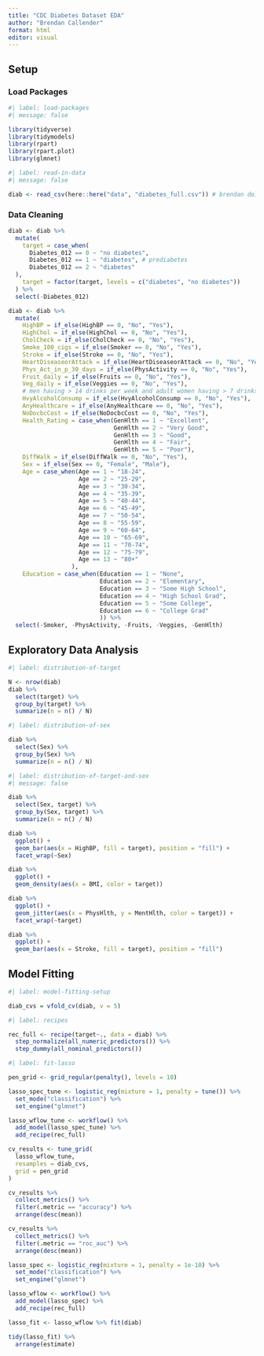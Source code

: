 ```yaml
---
title: "CDC Diabetes Dataset EDA"
author: "Brendan Callender"
format: html
editor: visual
---
```


## Setup

### Load Packages

```r
#| label: load-packages
#| message: false

library(tidyverse)
library(tidymodels)
library(rpart)
library(rpart.plot)
library(glmnet)
```

```r
#| label: read-in-data
#| message: false

diab <- read_csv(here::here("data", "diabetes_full.csv")) # brendan doing this one
```

### Data Cleaning

```r
diab <- diab %>%
  mutate(
    target = case_when(
      Diabetes_012 == 0 ~ "no diabetes",
      Diabetes_012 == 1 ~ "diabetes", # prediabetes
      Diabetes_012 == 2 ~ "diabetes"
  ),
    target = factor(target, levels = c("diabetes", "no diabetes"))
  ) %>%
  select(-Diabetes_012)
```

```r
diab <- diab %>%
  mutate(
    HighBP = if_else(HighBP == 0, "No", "Yes"),
    HighChol = if_else(HighChol == 0, "No", "Yes"),
    CholCheck = if_else(CholCheck == 0, "No", "Yes"),
    Smoke_100_cigs = if_else(Smoker == 0, "No", "Yes"),
    Stroke = if_else(Stroke == 0, "No", "Yes"),
    HeartDiseaseorAttack = if_else(HeartDiseaseorAttack == 0, "No", "Yes"),
    Phys_Act_in_p_30_days = if_else(PhysActivity == 0, "No", "Yes"),
    Fruit_daily = if_else(Fruits == 0, "No", "Yes"),
    Veg_daily = if_else(Veggies == 0, "No", "Yes"),
    # men having > 14 drinks per week and adult women having > 7 drinks per week
    HvyAlcoholConsump = if_else(HvyAlcoholConsump == 0, "No", "Yes"),
    AnyHealthcare = if_else(AnyHealthcare == 0, "No", "Yes"),
    NoDocbcCost = if_else(NoDocbcCost == 0, "No", "Yes"),
    Health_Rating = case_when(GenHlth == 1 ~ "Excellent",
                              GenHlth == 2 ~ "Very Good",
                              GenHlth == 3 ~ "Good",
                              GenHlth == 4 ~ "Fair",
                              GenHlth == 5 ~ "Poor"),
    DiffWalk = if_else(DiffWalk == 0, "No", "Yes"),
    Sex = if_else(Sex == 0, "Female", "Male"),
    Age = case_when(Age == 1 ~ "18-24",
                    Age == 2 ~ "25-29",
                    Age == 3 ~ "30-34",
                    Age == 4 ~ "35-39",
                    Age == 5 ~ "40-44",
                    Age == 6 ~ "45-49",
                    Age == 7 ~ "50-54",
                    Age == 8 ~ "55-59",
                    Age == 9 ~ "60-64",
                    Age == 10 ~ "65-69",
                    Age == 11 ~ "70-74",
                    Age == 12 ~ "75-79",
                    Age == 13 ~ "80+"
                  ),
    Education = case_when(Education == 1 ~ "None",
                          Education == 2 ~ "Elementary",
                          Education == 3 ~ "Some High School",
                          Education == 4 ~ "High School Grad",
                          Education == 5 ~ "Some College",
                          Education == 6 ~ "College Grad"
                          )) %>%
  select(-Smoker, -PhysActivity, -Fruits, -Veggies, -GenHlth)
```

## Exploratory Data Analysis

```r
#| label: distribution-of-target

N <- nrow(diab)
diab %>% 
  select(target) %>%
  group_by(target) %>%
  summarize(n = n() / N)
```

```r
#| label: distribution-of-sex

diab %>% 
  select(Sex) %>%
  group_by(Sex) %>%
  summarize(n = n() / N)
```

```r
#| label: distribution-of-target-and-sex
#| message: false

diab %>% 
  select(Sex, target) %>%
  group_by(Sex, target) %>%
  summarize(n = n() / N)
```

```r
diab %>%
  ggplot() +
  geom_bar(aes(x = HighBP, fill = target), position = "fill") + 
  facet_wrap(~Sex)
```

```r
diab %>%
  ggplot() +
  geom_density(aes(x = BMI, color = target))
```

```r
diab %>%
  ggplot() +
  geom_jitter(aes(x = PhysHlth, y = MentHlth, color = target)) +
  facet_wrap(~target)
```

```r
diab %>%
  ggplot() +
  geom_bar(aes(x = Stroke, fill = target), position = "fill")
```

## Model Fitting

```r
#| label: model-fitting-setup

diab_cvs = vfold_cv(diab, v = 5)
```

```r
#| label: recipes

rec_full <- recipe(target~., data = diab) %>%
  step_normalize(all_numeric_predictors()) %>%
  step_dummy(all_nominal_predictors())
```

```r
#| label: fit-lasso

pen_grid <- grid_regular(penalty(), levels = 10)

lasso_spec_tune <- logistic_reg(mixture = 1, penalty = tune()) %>%
  set_mode("classification") %>%
  set_engine("glmnet")

lasso_wflow_tune <- workflow() %>%
  add_model(lasso_spec_tune) %>%
  add_recipe(rec_full)

cv_results <- tune_grid(
  lasso_wflow_tune,
  resamples = diab_cvs,
  grid = pen_grid
)
```

```r
cv_results %>% 
  collect_metrics() %>%
  filter(.metric == "accuracy") %>%
  arrange(desc(mean))

cv_results %>% 
  collect_metrics() %>%
  filter(.metric == "roc_auc") %>%
  arrange(desc(mean))
```

```r
lasso_spec <- logistic_reg(mixture = 1, penalty = 1e-10) %>%
  set_mode("classification") %>%
  set_engine("glmnet")

lasso_wflow <- workflow() %>%
  add_model(lasso_spec) %>%
  add_recipe(rec_full)

lasso_fit <- lasso_wflow %>% fit(diab)

tidy(lasso_fit) %>%
  arrange(estimate)
```
